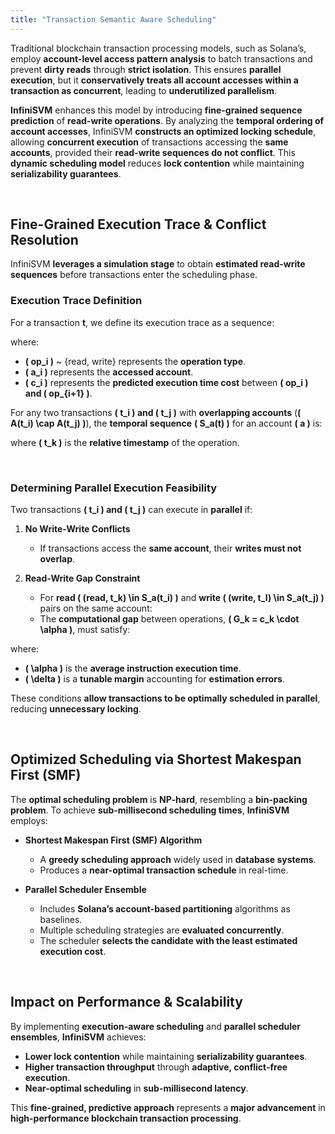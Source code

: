 ```yaml
---
title: "Transaction Semantic Aware Scheduling"
---
```


Traditional blockchain transaction processing models, such as Solana’s, employ **account-level access pattern analysis** to batch transactions and prevent **dirty reads** through **strict isolation**. This ensures **parallel execution**, but it **conservatively treats all account accesses within a transaction as concurrent**, leading to **underutilized parallelism**.

**InfiniSVM** enhances this model by introducing **fine-grained sequence prediction** of **read-write operations**. By analyzing the **temporal ordering of account accesses**, InfiniSVM **constructs an optimized locking schedule**, allowing **concurrent execution** of transactions accessing the **same accounts**, provided their **read-write sequences do not conflict**. This **dynamic scheduling model** reduces **lock contention** while maintaining **serializability guarantees**.

<br />

## **Fine-Grained Execution Trace & Conflict Resolution**

InfiniSVM **leverages a simulation stage** to obtain **estimated read-write sequences** before transactions enter the scheduling phase.

### **Execution Trace Definition**
For a transaction **t**, we define its execution trace as a sequence:

<Equation>

where:
- **\( op_i \)** ~ {read, write} represents the **operation type**.
- **\( a_i \)** represents the **accessed account**.
- **\( c_i \)** represents the **predicted execution time cost** between **\( op_i \) and \( op_{i+1} \)**.

For any two transactions **\( t_i \) and \( t_j \)** with **overlapping accounts** (**\( A(t_i) \cap A(t_j) \)**), the **temporal sequence** **\( S_a(t) \)** for an account **\( a \)** is:

<Equation>

where **\( t_k \)** is the **relative timestamp** of the operation.

<br />

### **Determining Parallel Execution Feasibility**
Two transactions **\( t_i \) and \( t_j \)** can execute in **parallel** if:
1. **No Write-Write Conflicts**  
   - If transactions access the **same account**, their **writes must not overlap**.

2. **Read-Write Gap Constraint**  
   - For **read \( (read, t_k) \in S_a(t_i) \)** and **write \( (write, t_l) \in S_a(t_j) \)** pairs on the same account:  
   - The **computational gap** between operations, **\( G_k = c_k \cdot \alpha \)**, must satisfy:

<Equation>

where:
- **\( \alpha \)** is the **average instruction execution time**.
- **\( \delta \)** is a **tunable margin** accounting for **estimation errors**.

These conditions **allow transactions to be optimally scheduled in parallel**, reducing **unnecessary locking**.

<br />

## **Optimized Scheduling via Shortest Makespan First (SMF)**

The **optimal scheduling problem** is **NP-hard**, resembling a **bin-packing problem**. To achieve **sub-millisecond scheduling times**, **InfiniSVM** employs:

- **Shortest Makespan First (SMF) Algorithm**  
  - A **greedy scheduling approach** widely used in **database systems**.  
  - Produces a **near-optimal transaction schedule** in real-time.

- **Parallel Scheduler Ensemble**  
  - Includes **Solana’s account-based partitioning** algorithms as baselines.  
  - Multiple scheduling strategies are **evaluated concurrently**.  
  - The scheduler **selects the candidate with the least estimated execution cost**.

<br />

## **Impact on Performance & Scalability**

By implementing **execution-aware scheduling** and **parallel scheduler ensembles**, **InfiniSVM** achieves:
- **Lower lock contention** while maintaining **serializability guarantees**.
- **Higher transaction throughput** through **adaptive, conflict-free execution**.
- **Near-optimal scheduling** in **sub-millisecond latency**.

This **fine-grained, predictive approach** represents a **major advancement** in **high-performance blockchain transaction processing**.
